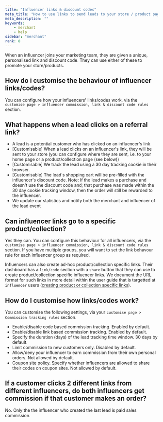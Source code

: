 ```yaml
---
title: "Influencer links & discount codes"
meta_title: "How to use links to send leads to your store / product pages"
meta_description: ""
keywords:
    - merchant
    - help
sidebar: "merchant"
rank: 8
---
```


When an influencer joins your marketing team, they are given a unique, personalised link and discount code. They can use either of these to promote your store/products.

## How do i customise the behaviour of influencer links/codes?

You can configure how your influencers' links/codes work, via the `customise page > influencer commission, link & discount code rules` section.

## What happens when a lead clicks on a referral link?

- A lead is a potential customer who has clicked on an influencer's link
- [Customisable] When a lead clicks on an influencer's link, they will be sent to your store (you can configure where they are sent, i.e. to your home page or a product/collection page (see below))
- [Customisable] We track the lead using a 30 day tracking cookie in their browser.
- [Customisable] The lead's shopping cart will be pre-filled with the influencer's discount code. Note: If the lead makes a purchase and doesn't use the discount code and; that purchase was made within the 30 day cookie tracking window, then the order will still be rewarded to the influencer.
- We update our statistics and notify both the merchant and influencer of the lead event

## Can influencer links go to a specific product/collection?

Yes they can. You can configure this behaviour for all influencers, via the `customise page > influencer commission, link & discount code rules` section. If you have multiple groups, you will want to set the link behavour rule for each influencer group as required.

Influencers can also create ad-hoc product/collection specific links. Their dashboard has a `link/code` section with a `share` button that they can use to create product/collection specific influencer links. We document the URL format for such links in more detail within the user guide that is targetted at `influencer` users ([creating product or collection specific links](/influencer/how-do-i-earn-commission/#product-specific)).

## How do I customise how links/codes work?

You can customise the following settings, via your `customise page > Commission tracking rules` section.

- Enable/disable code based commission tracking. Enabled by default.
- Enable/disable link based commission tracking. Enabled by default.
- Specify the duration (days) of the lead tracking time window. 30 days by default.
- Limit commission to new customers only. Disabled by default.
- Allow/deny your influencer to earn commission from their own personal orders. Not allowed by default.
- Coupon site policy. Specify whether influencers are allowed to share their codes on coupon sites. Not allowed by default.

## If a customer clicks 2 different links from different influencers, do both influencers get commission if that customer makes an order?

No. Only the the influencer who created the last lead is paid sales commission.